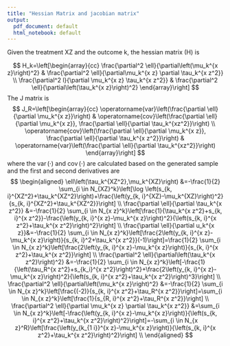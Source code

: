 ```yaml
---
title: "Hessian Matrix and jacobian matrix"
output:
  pdf_document: default
  html_notebook: default
---
```


Given the treatment XZ and the outcome k, the hessian matrix (H) is

$$
H_k=\left[\begin{array}{cc}
\frac{\partial^2 \ell}{\partial\left(\mu_k^{x z}\right)^2} & \frac{\partial^2 \ell}{\partial\mu_k^{x z} \partial \tau_k^{x z^2}} \\
\frac{\partial^2 l}{\partial \mu_k^{x z} \tau_k^{x z^2}} & \frac{\partial^2 \ell}{\partial\left(\tau_k^{x z}\right)^2}
\end{array}\right]
$$
The J matrix is
$$
J_R=\left[\begin{array}{cc}
\operatorname{var}\left(\frac{\partial \ell}{\partial \mu_k^{x z}}\right) & \operatorname{cov}\left(\frac{\partial \ell}{\partial \mu_k^{x z}}, \frac{\partial \ell}{\partial \tau_k^{xz^2}}\right) \\
\operatorname{cov}\left(\frac{\partial \ell}{\partial \mu_k^{x z}}, \frac{\partial \ell}{\partial \tau_k^{x z^2}}\right) & \operatorname{var}\left(\frac{\partial \ell}{\partial \tau_k^{xz^2}}\right)
\end{array}\right]
$$
where the $\operatorname{var}\left(\cdot\right)$ and $\operatorname{cov}\left(\cdot\right)$ are calculated based on the generated sample and the first and second derivatives are
$$
\begin{aligned}
\ell\left(\tau_k^{XZ^2},\mu_k^{XZ}\right) &=-\frac{1}{2} \sum_{i \in N_{XZ}^k}\left[\log \left(s_{k, i}^{XZ^2}+\tau_k^{XZ^2}\right)+\frac{\left(y_{k, i}^{XZ}-\mu_k^{XZ}\right)^2}{s_{k, i}^{XZ^2}+\tau_k^{XZ^2}}\right] \\
\frac{\partial \ell}{\partial \tau_k^{x z^2}} &=-\frac{1}{2} \sum_{i \in N_{x z}^k}\left[\frac{1}{\tau_k^{x z^2}+s_{k, i}^{x z^2}}-\frac{\left(y_{k, i}^{x z}-\mu_k^{x z}\right)^2}{\left(s_{k, i}^{x z^2}+\tau_k^{x z^2}\right)^2}\right] \\
\frac{\partial \ell}{\partial u_k^{x z}}&=-\frac{1}{2} \sum_{i \in N_{x z}^k}\left[\frac{2\left(y_{k, i}^{x z}-\mu_k^{x z}\right)}{s_{k, i}^2+\tau_k^{x z^2}}(-1)\right]=\frac{1}{2} \sum_{i \in N_{x z}^k}\left[\frac{2\left(y_{k, i}^{x z}-\mu_k^{x z}\right)}{s_{k, i}^{x z^2}+\tau_k^{x z^2}}\right] \\
\frac{\partial^2 \ell}{\partial\left(\tau_k^{x z^2}\right)^2} &=-\frac{1}{2} \sum_{i \in N_{x z}^k}\left[-\frac{1}{\left(\tau_R^{x z^2}+s_{k_i}^{x z^2}\right)^2}+\frac{2\left(y_{k, i}^{x z}-\mu_k^{x z}\right)^2}{\left(s_{k, i}^{x z^2}+\tau_k^{x z^2}\right)^3}\right] \\
\frac{\partial^2 \ell}{\partial\left(\mu_k^{x z}\right)^2} &=-\frac{1}{2} \sum_{i \in N_{x z}^k}\left[\frac{(-2)}{s_{k, i}^{x z^2}+\tau_R^{x z^2}}\right]=\sum_{i \in N_{x z}^k}\left[\frac{1}{s_{R, i}^{x z^2}+\tau_R^{x z^2}}\right] \\
\frac{\partial^2 \ell}{\partial \mu_k^{x z} \partial \tau_k^{x z^2}} &=\sum_{i \in N_{x z}^k}\left[-\frac{\left(y_{k, i}^{x z}-\mu_k^{x z}\right)}{\left(s_{k, i}^{x z^2}+\tau_k^{x z^2}\right)^2}\right]=-\sum_{i \in N_{x z}^R}\left[\frac{\left(y_{k_{1 i}}^{x z}-\mu_k^{x z}\right)}{\left(s_{k, i}^{x z^2}+\tau_k^{x z^2}\right)^2}\right] \\
\end{aligned}
$$

